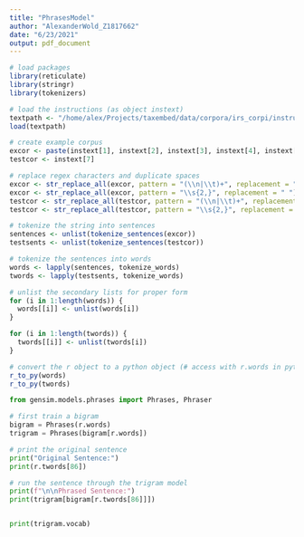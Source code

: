 ```yaml
---
title: "PhrasesModel"
author: "AlexanderWold_Z1817662"
date: "6/23/2021"
output: pdf_document
---
```


```r
# load packages
library(reticulate)
library(stringr)
library(tokenizers)

# load the instructions (as object instext)
textpath <- "/home/alex/Projects/taxembed/data/corpora/irs_corpi/instructions.rda"
load(textpath)
```


```r
# create example corpus
excor <- paste(instext[1], instext[2], instext[3], instext[4], instext[5], instext[6])
testcor <- instext[7]

# replace regex characters and duplicate spaces
excor <- str_replace_all(excor, pattern = "(\\n|\\t)+", replacement = " ")
excor <- str_replace_all(excor, pattern = "\\s{2,}", replacement = " ")
testcor <- str_replace_all(testcor, pattern = "(\\n|\\t)+", replacement = " ")
testcor <- str_replace_all(testcor, pattern = "\\s{2,}", replacement = " ")

# tokenize the string into sentences
sentences <- unlist(tokenize_sentences(excor))
testsents <- unlist(tokenize_sentences(testcor))

# tokenize the sentences into words
words <- lapply(sentences, tokenize_words)
twords <- lapply(testsents, tokenize_words)

# unlist the secondary lists for proper form
for (i in 1:length(words)) {
  words[[i]] <- unlist(words[i])
}

for (i in 1:length(twords)) {
  twords[[i]] <- unlist(twords[i])
}

# convert the r object to a python object (# access with r.words in python chunk)
r_to_py(words)
r_to_py(twords)
```



```python
from gensim.models.phrases import Phrases, Phraser

# first train a bigram
bigram = Phrases(r.words)
trigram = Phrases(bigram[r.words])
```

```python
# print the original sentence
print("Original Sentence:")
print(r.twords[86])

# run the sentence through the trigram model
print(f"\n\nPhrased Sentence:")
print(trigram[bigram[r.twords[86]]])
```

```python
```

```python
print(trigram.vocab)
```


